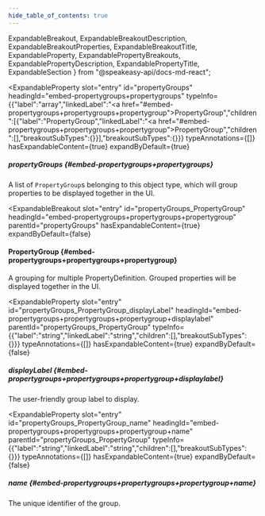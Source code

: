 ```yaml
---
hide_table_of_contents: true
---
```

  ExpandableBreakout,
  ExpandableBreakoutDescription,
  ExpandableBreakoutProperties,
  ExpandableBreakoutTitle,
  ExpandableProperty,
  ExpandablePropertyBreakouts,
  ExpandablePropertyDescription,
  ExpandablePropertyTitle,
  ExpandableSection
} from "@speakeasy-api/docs-md-react";

<ExpandableSection>

<ExpandableProperty
  slot="entry"
  id="propertyGroups"
  headingId="embed-propertygroups+propertygroups"
  typeInfo={{"label":"array","linkedLabel":"<a href=\"#embed-propertygroups+propertygroups+propertygroup\">PropertyGroup</a>","children":[{"label":"PropertyGroup","linkedLabel":"<a href=\"#embed-propertygroups+propertygroups+propertygroup\">PropertyGroup</a>","children":[],"breakoutSubTypes":{}}],"breakoutSubTypes":{}}}
  typeAnnotations={[]}
  hasExpandableContent={true}
  expandByDefault={true}
>

<ExpandablePropertyTitle slot="title">

##### propertyGroups \{#embed-propertygroups+propertygroups\}

</ExpandablePropertyTitle>

<ExpandablePropertyDescription slot="description">

A list of `PropertyGroup`s belonging to this object type, which will group properties to be displayed together in the UI.

</ExpandablePropertyDescription>

<ExpandablePropertyBreakouts slot="breakouts">

<ExpandableBreakout
  slot="entry"
  id="propertyGroups_PropertyGroup"
  headingId="embed-propertygroups+propertygroups+propertygroup"
  parentId="propertyGroups"
  hasExpandableContent={true}
  expandByDefault={false}
>

<ExpandableBreakoutTitle slot="title">

#### PropertyGroup \{#embed-propertygroups+propertygroups+propertygroup\}

</ExpandableBreakoutTitle>

<ExpandableBreakoutDescription slot="description">

A grouping for multiple PropertyDefinition. Grouped properties will be displayed together in the UI.

</ExpandableBreakoutDescription>

<ExpandableBreakoutProperties slot="properties">

<ExpandableProperty
  slot="entry"
  id="propertyGroups_PropertyGroup_displayLabel"
  headingId="embed-propertygroups+propertygroups+propertygroup+displaylabel"
  parentId="propertyGroups_PropertyGroup"
  typeInfo={{"label":"string","linkedLabel":"string","children":[],"breakoutSubTypes":{}}}
  typeAnnotations={[]}
  hasExpandableContent={true}
  expandByDefault={false}
>

<ExpandablePropertyTitle slot="title">

##### displayLabel \{#embed-propertygroups+propertygroups+propertygroup+displaylabel\}

</ExpandablePropertyTitle>

<ExpandablePropertyDescription slot="description">

The user-friendly group label to display.

</ExpandablePropertyDescription>

</ExpandableProperty>

<ExpandableProperty
  slot="entry"
  id="propertyGroups_PropertyGroup_name"
  headingId="embed-propertygroups+propertygroups+propertygroup+name"
  parentId="propertyGroups_PropertyGroup"
  typeInfo={{"label":"string","linkedLabel":"string","children":[],"breakoutSubTypes":{}}}
  typeAnnotations={[]}
  hasExpandableContent={true}
  expandByDefault={false}
>

<ExpandablePropertyTitle slot="title">

##### name \{#embed-propertygroups+propertygroups+propertygroup+name\}

</ExpandablePropertyTitle>

<ExpandablePropertyDescription slot="description">

The unique identifier of the group.

</ExpandablePropertyDescription>

</ExpandableProperty>

</ExpandableBreakoutProperties>

</ExpandableBreakout>

</ExpandablePropertyBreakouts>

</ExpandableProperty>

</ExpandableSection>